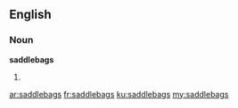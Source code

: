 ==English==

===Noun===
'''saddlebags'''

# {{plural of|saddlebag}}

[[ar:saddlebags]]
[[fr:saddlebags]]
[[ku:saddlebags]]
[[my:saddlebags]]